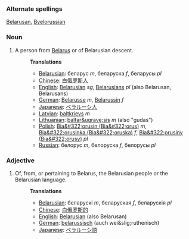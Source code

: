 ===Alternate spellings===
[[Belarusan]],
[[Byelorussian]]

===Noun===
#A person from [[Belarus]] or of Belarusian descent.
#:'''Translations'''
#:*[[Belarusian]]: беларус ''m'', беларуска ''f'', беларусы ''pl''
#:*[[Chinese]]: [[白俄罗斯人]]
#:*[[English]]: [[Belarusian]] ''sg'', [[Belarusians]] ''pl'' (also Belarusan, Belarusans)
#:*[[German]]: [[Belarusse]] ''m'', [[Belarussin]] ''f''
#:*[[Japanese]]: [[ベラルーシ人]]
#:*[[Latvian]]: [[baltkrievs]] ''m''
#:*[[Lithuanian]]: [[baltar&ugrave;sis]] ''m'' (also "gudas")
#:*[[Polish]]: [[Bia&#322;orusin (Bia&#322;orus)]] ''m'', [[Bia&#322;orusinka (Bia&#322;oruska)]] ''f'', [[Bia&#322;orusiny (Bia&#322;orusy)]] ''pl''
#:*[[Russian]]: белорус ''m'', белоруска ''f'', белорусы ''pl''



===Adjective===
#Of, from, or pertaining to Belarus, the Belarusian people or the Belarusian language.
#:'''Translations'''
#:*[[Belarusian]]: беларускі ''m'', беларуская ''f'', беларускія  ''pl''
#:*[[Chinese]]: [[白俄罗斯的]]
#:*[[English]]: [[Belarusian]] (also Belarusan)
#:*[[German]]: [[belarussisch]] (auch wei&slig;ruthenisch)
#:*[[Japanese]]: [[ベラルーシ語]]
